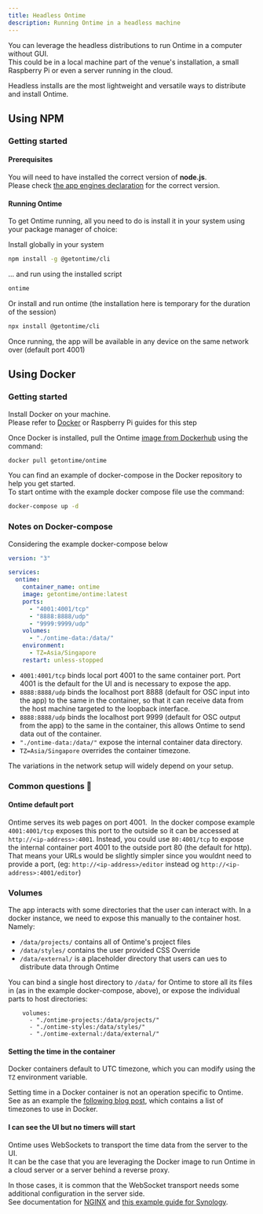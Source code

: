 ```yaml
---
title: Headless Ontime
description: Running Ontime in a headless machine
---
```


You can leverage the headless distributions to run Ontime in a computer without GUI. \
This could be in a local machine part of the venue's installation, a small Raspberry Pi or even a server running in the cloud.

Headless installs are the most lightweight and versatile ways to distribute and install Ontime.

## Using NPM

### Getting started

#### Prerequisites
You will need to have installed the correct version of __node.js__.\
Please check [the app engines declaration](https://github.com/cpvalente/ontime/blob/master/package.json) for the correct version.

#### Running Ontime
To get Ontime running, all you need to do is install it in your system using your package manager of choice:

Install globally in your system 
```bash
npm install -g @getontime/cli
```

... and run using the installed script
```bash
ontime
```

Or install and run ontime (the installation here is temporary for the duration of the session)
```bash
npx install @getontime/cli
```

Once running, the app will be available in any device on the same network over (default port 4001)

## Using Docker

### Getting started

Install Docker on your machine. \
Please refer to [Docker](https://docs.docker.com/engine/install/debian/) or Raspberry Pi guides for this step

Once Docker is installed, pull the Ontime [image from Dockerhub](https://hub.docker.com/r/getontime/ontime) using the command:

```bash
docker pull getontime/ontime
```

You can find an example of docker-compose in the Docker repository to help you get started. \
To start ontime with the example docker compose file use the command:

```bash
docker-compose up -d
```


### Notes on Docker-compose

Considering the example docker-compose below

```yaml
version: "3"

services:
  ontime:
    container_name: ontime
    image: getontime/ontime:latest
    ports:
      - "4001:4001/tcp"
      - "8888:8888/udp"
      - "9999:9999/udp"
    volumes:
      - "./ontime-data:/data/"
    environment:
      - TZ=Asia/Singapore
    restart: unless-stopped
```

* `4001:4001/tcp` binds local port 4001 to the same container port. Port 4001 is the default for the UI and is necessary to expose the app. 
* `8888:8888/udp` binds the localhost port 8888 (default for OSC input into the app) to the same in the container, so that it can receive data from the host machine targeted to the loopback interface.
* `8888:8888/udp` binds the localhost port 9999 (default for OSC output from the app) to the same in the container, this allows Ontime to send data out of the container.
* `"./ontime-data:/data/"` expose the internal container data directory.
* `TZ=Asia/Singapore` overrides the container timezone.

The variations in the network setup will widely depend on your setup.

### Common questions 🚨

#### Ontime default port
Ontime serves its web pages on port 4001. 
In the docker compose example `4001:4001/tcp` exposes this port to the outside so it can be accessed at `http://<ip-address>:4001`. 
Instead, you could use `80:4001/tcp` to expose the internal container port 4001 to the outside port 80 (the default for http).
That means your URLs would be slightly simpler since you wouldnt need to provide a port, (eg: `http://<ip-address>/editor` instead og `http://<ip-address>:4001/editor`)

### Volumes
The app interacts with some directories that the user can interact with.
In a docker instance, we need to expose this manually to the container host.
Namely:
- `/data/projects/` contains all of Ontime's project files
- `/data/styles/` contains the user provided CSS Override
- `/data/external/` is a placeholder directory that users can ues to distribute data through Ontime 

You can bind a single host directory to `/data/` for Ontime to store all its files in (as in the example docker-compose, above), or expose the individual parts to host directories:

```
    volumes:
      - "./ontime-projects:/data/projects/"
      - "./ontime-styles:/data/styles/"
      - "./ontime-external:/data/external/"
```

#### Setting the time in the container
Docker containers default to UTC timezone, which you can modify using the `TZ` environment variable.

Setting time in a Docker container is not an operation specific to Ontime. \
See as an example the [following blog post](https://docs.diladele.com/docker/timezones.html), which contains a list of timezones to use in Docker.

#### I can see the UI but no timers will start

Ontime uses WebSockets to transport the time data from the server to the UI. \
It can be the case that you are leveraging the Docker image to run Ontime in a cloud server or a server behind a reverse proxy.

In those cases, it is common that the WebSocket transport needs some additional configuration in the server side. \
See documentation for [NGINX](https://nginx.org/en/docs/http/websocket.html) and [this example guide for Synology](https://mariushosting.com/synology-some-docker-containers-need-websocket/).

